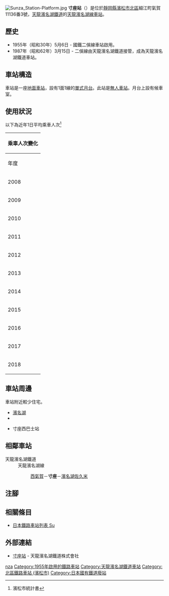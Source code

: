 {{NoteTA
|T=zh-hans:寸座站;zh-hk:寸座站;zh-tw:寸座車站;
|1=zh-hans:寸座站;zh-hk:寸座站;zh-tw:寸座車站;
}}
{{Infobox station
|公司色 = #4D7F54
|站名 = 寸座
|圖片 = Sunza Station.jpg
|圖片說明 = 車站入口
|日文原名 = 寸座
|平假名 = すんざ
|羅馬拼音 = SUNZA
|副站名 = 
|電報略號 = 
|所在地 = {{JPN}}[[靜岡縣|靜岡縣]][[濱松市|濱松市]][[北區_(濱松市)|北區]]細江町氣賀11136番3號
|座標 = {{coord|34|47|24|N|137|36|45|E|type:railwaystation_region:JP-24|display=inline,title}}
|車站構造 = [[地面車站|地面車站]]
|月台配置 = 1面1線
|啟用年月日 = 1955年（昭和30年）5月6日
|廢站年月日 = 
|乘客人數 = 13
|上下車人次 = 
|統計年度 = 2018
|轉車 = 
|全寬備註 = [[無人車站|無人車站]]
|adjacent = {{Adjacent stations|system=	天龍濱名湖鐵道|line=天龍濱名湖線|left=西氣賀|right=濱名湖佐久米|note-left=1.7km|note-mid=距離[[掛川站|掛川]]49.4km|note-right=1.3km}}
}}
[[File:Sunza_Station-Platform.jpg|thumb]]
'''寸座站'''（{{jpn|j=寸座駅|hg=すんざえき|rm=Sunza eki|f=y}}）是位於[[靜岡縣|靜岡縣]][[濱松市|濱松市]][[北區_(濱松市)|北區]]細江町氣賀11136番3號，[[天龍濱名湖鐵道|天龍濱名湖鐵道]]的[[天龍濱名湖線|天龍濱名湖線]][[鐵路車站|車站]]。

== 歷史 ==
* 1955年（昭和30年）5月6日 - 國鐵二俁線車站啟用。
* 1987年（昭和62年）3月15日 - 二俁線由天龍濱名湖鐵道接管，成為天龍濱名湖鐵道車站。
== 車站構造 ==
車站是一座[[地面車站|地面車站]]，設有1面1線的[[單式月台|單式月台]]。此站是[[無人車站|無人車站]]。月台上設有候車室。

== 使用狀況 ==
以下為近年1日平均乘車人次<ref>濱松市統計書</ref>

{| class="wikitable" style="margin: 1em 0.2em; text-align: center; font-size: 90%;"
|- style="background: #ddd;"
!colspan="2"|乘車人次變化
|-
!年度
!一日平均<br>乘車人次
|-
|2008
|36
|-
|2009
|31
|-
|2010
|27
|-
|2011
|23
|-
|2012
|22
|-
|2013
|17
|-
|2014
|19
|-
|2015
|13
|-
|2016
|18
|-
|2017
|14
|-
|2018
|13
|}

== 車站周邊 ==
車站附近較少住宅。
* [[濱名湖|濱名湖]]
* {{Translink|ja|国道362号|國道362號}}
* {{Translink|ja|遠鉄バス|遠鐵巴士}}寸座西巴士站

== 相鄰車站 ==
; 天龍濱名湖鐵道
: 天龍濱名湖線
:: [[西氣賀站|西氣賀]]－'''寸座'''－[[濱名湖佐久米站|濱名湖佐久米]]
== 注腳 ==
{{Reflist}}
== 相關條目 ==
* [[日本鐵路車站列表_Su|日本鐵路車站列表 Su]]
== 外部連結 ==
* [https://www.tenhama.co.jp/about/station/sunza/ 寸座站] {{Wayback|url=https://www.tenhama.co.jp/about/station/sunza/ |date=20201013013057 }}{{ja icon}} - 天龍濱名湖鐵道株式會社
{{DEFAULTSORT:Sunza}}
{{天龍濱名湖線}}
[[Category:日本鐵路車站_Su|nza]]
[[Category:1955年啟用的鐵路車站|Category:1955年啟用的鐵路車站]]
[[Category:天龍濱名湖鐵道車站|Category:天龍濱名湖鐵道車站]]
[[Category:北區鐵路車站_(濱松市)|Category:北區鐵路車站 (濱松市)]]
[[Category:日本國有鐵道廢站|Category:日本國有鐵道廢站]]